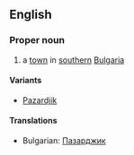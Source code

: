 ==English==

===Proper noun===

# a [[town]] in [[southern]] [[Bulgaria]]

====Variants====

*[[Pazardjik]]

====Translations====

*Bulgarian: [[Пазарджик]]